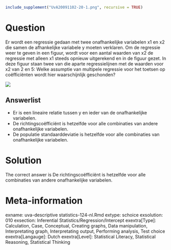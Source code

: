 ```r
include_supplement("UvA20091102-20-1.png", recursive = TRUE)
```
Question
========

Er wordt een regressie gedaan met twee onafhankelijke variabelen x1 en x2 die samen de afhankelijke variabele y moeten verklaren. Om de regressie weer te geven in een figuur, wordt voor een aantal waarden van x2 de regressie met alleen x1 steeds opnieuw uitgerekend en in de figuur gezet. In deze figuur staan twee van die aparte regressielijnen met de waarden voor x2 van 2 en 5: Welke assumptie van multipele regressie voor het toetsen op coëfficiënten wordt hier waarschijnlijk geschonden?

![](UvA20091102-20-1.png)

Answerlist
----------
* Er is een lineaire relatie tussen y en ieder van de onafhankelijke variabelen.
* De richtingscoëfficiënt is hetzelfde voor alle combinaties van andere onafhankelijke variabelen.
* De populatie standaarddeviatie is hetzelfde voor alle combinaties van onafhankelijke variabelen.

Solution
========

The correct answer is  De richtingscoëfficiënt is hetzelfde voor alle combinaties van andere onafhankelijke variabelen.

Meta-information
================
exname: uva-descriptive statistics-124-nl.Rmd
extype: schoice
exsolution: 010
exsection: Inferential Statistics/Regression/Intercept
exextra[Type]: Calculation, Case, Conceptual, Creating graphs, Data manipulation, Interpretating graph, Interpretating output, Performing analysis, Test choice
exextra[Langauge]: Dutch
exextra[Level]: Statistical Literacy, Statistical Reasoning, Statistical Thinking
